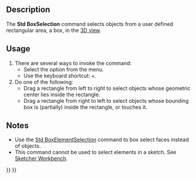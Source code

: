 <languages/>
<translate>

<!--T:9-->
{{Docnav
|[[Std_Refresh|Refresh]]
|[[Std_BoxElementSelection|BoxElementSelection]]
|[[Std_Edit_Menu|Std Edit Menu]]
|IconL=Std_Refresh.svg
|IconR=Std_BoxElementSelection.svg
|IconC=Freecad.svg
}}

<!--T:1-->
{{GuiCommand
|Name=Std BoxSelection
|MenuLocation=Edit → Box selection
|Workbenches=All
|Shortcut={{KEY|Shift}}+{{KEY|B}}
|SeeAlso=[[Std_BoxElementSelection|Std BoxElementSelection]], [[Std_SelectAll|Std SelectAll]]
}}

==Description== <!--T:2-->

<!--T:6-->
The '''Std BoxSelection''' command selects objects from a user defined rectangular area, a box, in the [[3D_view|3D view]].

==Usage== <!--T:12-->

<!--T:3-->
# There are several ways to invoke the command:
#* Select the {{MenuCommand|Edit → [[Image:Std_BoxSelection.svg|16px]] Box selection}} option from the menu.
#* Use the keyboard shortcut: {{KEY|Shift}}+{{KEY|B}}.
# Do one of the following:
#* Drag a rectangle from left to right to select objects whose geometric center lies inside the rectangle.
#* Drag a rectangle from right to left to select objects whose bounding box is (partially) inside the rectangle, or touches it.

==Notes== <!--T:13-->

<!--T:14-->
* Use the [[Std_BoxElementSelection|Std BoxElementSelection]] command to box select faces instead of objects.
* This command cannot be used to select elements in a sketch. See [[Sketcher_Workbench#Selection_methods|Sketcher Workbench]].


<!--T:10-->
{{Docnav
|[[Std_Refresh|Refresh]]
|[[Std_BoxElementSelection|BoxElementSelection]]
|[[Std_Edit_Menu|Std Edit Menu]]
|IconL=Std_Refresh.svg
|IconR=Std_BoxElementSelection.svg
|IconC=Freecad.svg
}}

</translate>
{{Std_Base_navi{{#translation:}}}}
{{Userdocnavi{{#translation:}}}}